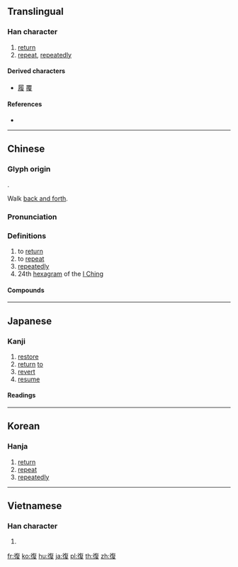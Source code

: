 {{character info/new}}
{{also|复|覆}}
==Translingual==

===Han character===
{{Han char|rn=60|rad=彳|as=09|sn=12|four=28247|canj=HOOAE|ids=⿰彳复}}

# [[return]]
# [[repeat]], [[repeatedly]]

====Derived characters====
* [[履]] [[覆]]

====References====
* {{Han ref|kx=0369.220|dkj=10183|dj=0695.150|hdz=20834.020|uh=5FA9|ud=24489|bh=B45F|bd=46175}}

----

==Chinese==
{{zh-forms|s=复}}

===Glyph origin===
{{Han etym}}
{{Han compound|彳|复|c1=s|c2=p|t1=walk|t2=repeat|ls=psc}}.

Walk [[back and forth]].

===Pronunciation===
{{zh-pron
|m=fù
|c=fuk6,fau6
|h=pfs=fu̍k
|mn=ho̍k/qz,xm,zz:hok/qz,xm,zz:hiū
|mc=y
|oc=y
|ma=
|cat=v,adv,n
}}
{{zh-attn-split}}

===Definitions===
{{zh-hanzi}}

# to [[return]]
# to [[repeat]]
# [[repeatedly]]
# 24th [[hexagram]] of the [[I Ching]]

====Compounds====
{{zh-der|復交|復仇|復任|復位|復元|復出|復刊|復原|復古|復名數|復命|復員|復圓|復學|復工|復市|復明|復會|復業|復歸|復活|復活節|復現|復生|復甦|復發|復種|復職|復興|復舊|復課|復辟|復電|復議|復婚|復核|復信|復函|復蹈前轍|復聰}}

----

==Japanese==

===Kanji===
{{ja-kanji|grade=5|rs=彳09}}

# [[restore]]
# [[return]] [[to]]
# [[revert]]
# [[resume]]

====Readings====
{{ja-readings|goon=[[ぶく]] (buku)|kanon=[[ふく]] (fuku)|kun=[[かえる]] (kaeru), [[かえす]] (kaesu), [[また]] (mata)}}

----

==Korean==

===Hanja===
{{ko-hanja|hangeul=[[복]], [[부]]|eumhun=|rv=bok, bu|mr=pok, pu|y=pok, pu}}

# [[return]]
# [[repeat]]
# [[repeatedly]]

----

==Vietnamese==

===Han character===
{{vi-hantu|[[phục]], [[phức]]|rs=彳09}}

# {{defn|lang=vi|sort=彳09}}

[[fr:復]]
[[ko:復]]
[[hu:復]]
[[ja:復]]
[[pl:復]]
[[th:復]]
[[zh:復]]